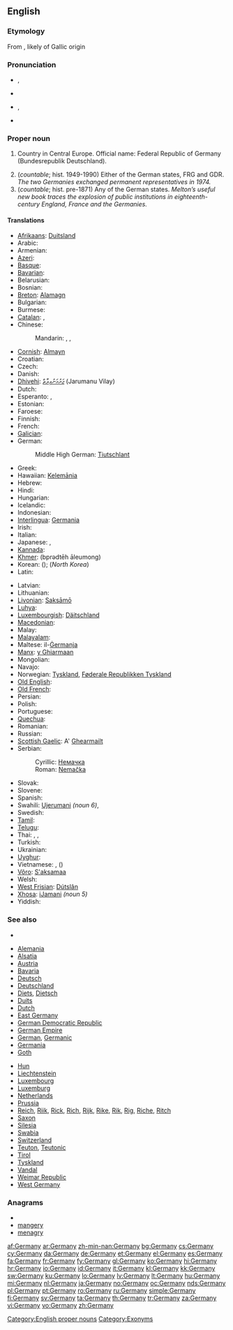 ==English==
{{wikipedia}}

===Etymology===
From {{etyl|la}} {{term|Germania|lang=la}}, likely of Gallic origin

===Pronunciation===
* {{a|UK}} {{IPA|/ˈdʒɜː.mə.nɪ/}}, {{SAMPA|/"dZ3:m@nI/}}
* {{audio|En-uk-Germany.ogg|Audio (UK)}}
* {{a|US}} {{IPA|/ˈdʒɝ.mə.ni/}}, {{SAMPA|/"dZ3`m@ni/}}
* {{audio|en-us-Germany.ogg|Audio (US)}}

===Proper noun===
{{en-proper noun|German|ies|pl2=Germanys|-}}

# {{uncountable}} Country in Central Europe. Official name: Federal Republic of Germany (Bundesrepublik Deutschland).
# (''countable''; hist. 1949-1990) Either of the German states, FRG and GDR. ''The two Germanies exchanged permanent representatives in 1974.''
# (''countable''; hist. pre-1871) Any of the German states. ''Melton’s useful new book traces the explosion of public institutions in eighteenth-century England, France and the Germanies.''

====Translations====
{{trans-top|Germany}}
* [[Afrikaans]]: [[Duitsland]]
* Arabic: {{t+|ar|ألمانيا|f|tr='almaanya}}
* Armenian: {{t+|hy|Գերմանիա|tr=Germania}}
* [[Azeri]]: {{t+|az|Almaniya|xs=Azeri}}
* [[Basque]]: {{t+|eu|Alemania|xs=Basque}}
* [[Bavarian]]: {{tø|bar|Deitschland}}
* Belarusian: {{t|be|Германія|f|tr=Hermánija|xs=Belarusian}}
* Bosnian: {{t-|bs|Njemačka|f}}
* [[Breton]]: [[Alamagn]]
* Bulgarian: {{t+|bg|Германия|f|tr=Germánija}}
* Burmese: {{t|my|ဂျာမနီနိုင်ငံ|sc=Mymr|xs=Burmese}}
* [[Catalan]]: {{t+|ca|Alemanya|f}}, {{t+|ca|Alemània|f}}
* Chinese:
*: Mandarin: {{t-|cmn|德國|sc=Hani}}, {{t-|cmn|德国|tr=Déguó|sc=Hani}}, {{t-|cmn|德意志|tr=Déyìzhì|sc=Hani}}
* [[Cornish]]: [[Almayn]]
* Croatian: {{t+|hr|Njemačka|f|alt=Njèmačkā}}
* Czech: {{t+|cs|Německo|n}}
* Danish: {{t+|da|Tyskland|n}}
* [[Dhivehi]]: [[ޖަރުމަނުވިލާތް]] (Jarumanu Vilay)
* Dutch: {{t+|nl|Duitsland|n}}
* Esperanto: {{t+|eo|Germanio|xs=Esperanto}}, {{t-|eo|Germanujo|xs=Esperanto}}
* Estonian: {{t+|et|Saksamaa}}
* Faroese: {{t-|fo|Týskland|n|xs=Faroese}}
* Finnish: {{t+|fi|Saksa}}
* French: {{t+|fr|Allemagne|f}}
* [[Galician]]: {{t+|gl|Alemaña|f|xs=Galician}}
* German: {{t+|de|Deutschland|n}}
*: Middle High German: [[Tiutschlant]] {{n}}
* Greek: {{t+|el|Γερμανία|f|tr=Germanía}}
* Hawaiian: [[Kelemānia]]
* Hebrew: {{t|he|גרמניה|f|tr=Germania}}
* Hindi: {{t+|hi|जर्मनी|tr=jarmanii|xs=Hindi}}
* Hungarian: {{t+|hu|Németország}}
* Icelandic: {{t+|is|Þýskaland|n}}
* Indonesian: {{t-|id|Jerman|xs=Indonesian}}
* [[Interlingua]]: [[Germania]]
* Irish: {{t-|ga|Gearmáin|f|alt=an Ghearmáin|xs=Irish}}
* Italian: {{t+|it|Germania|f}}
* Japanese: {{t+|ja|ドイツ|tr=Doitsu}}, {{t+|ja|独逸|tr=Doitsu}} {{qualifier|obsolete}}
* [[Kannada]]: {{t-|kn|ಜರ್ಮನಿ|tr=jarmani|sc=Knda|xs=Kannada}}
* [[Khmer]]: {{Khmr|[[ប្រទេស​អាឡឺម៉ង់]]}} (bprədtēh āleumong)
* Korean: {{t+|ko|독일|tr=Dogil|sc=Hang}} ({{t|ko|獨逸|sc=Hani}}); {{t|ko|도이췰란드|tr=Doichwillandeu|sc=Hang}} (''North Korea'')
* Latin: {{t+|la|Germania|f}}
{{trans-mid}}
* Latvian: {{t+|lv|Vācija|f|xs=Latvian}}
* Lithuanian: {{t+|lt|Vokietija|f|xs=Lithuanian}}
* [[Livonian]]: [[Saksāmō]]
* [[Luhya]]: {{tø|luy|Jamani}}
* [[Luxembourgish]]: [[Däitschland]] {{n}}
* [[Macedonian]]: {{t+|mk|Германија|f|tr=Germánija}}
* Malay: {{t-|ms|Jerman|xs=Malay}}
* [[Malayalam]]: {{t|ml|ജര്മനി|tr=jarmani|sc=Mlym|xs=Malayalam}}
* Maltese: il-[[Ġermanja]] {{f}}
* [[Manx]]: [[y Ghiarmaan]]
* Mongolian: {{t-|mn|Герман|tr=Germán|sc=Cyrl|xs=Mongolian}}
* Navajo: {{tø|nv|Béésh Bichʼahii bikéyah}}
* Norwegian: [[Tyskland]], [[Føderale Republikken Tyskland]]
* [[Old English]]: {{t-|ang|Þēodiscland|n|xs=Old English}}
* [[Old French]]: {{tø|fro|Alemaigne|f}}
* Persian: {{t+|fa|آلمان|tr=Âlmân|xs=Persian}}
* Polish: {{t+|pl|Niemcy}}
* Portuguese: {{t+|pt|Alemanha|f}}
* [[Quechua]]: {{t-|qu|Alimanya|xs=Quechua}}
* Romanian: {{t+|ro|Germania|f}}
* Russian: {{t+|ru|Германия|f|tr=Germánija}}
* [[Scottish Gaelic]]: A' [[Gearmailt|Ghearmailt]] {{f}}
* Serbian:
*: Cyrillic: [[Немачка]] {{f}}
*: Roman: [[Nemačka]] {{f}}
* Slovak: {{t|sk|Nemecko|n}}
* Slovene: {{t+|sl|Nemčija|f}}
* Spanish: {{t+|es|Alemania|f}}
* Swahili: [[Ujerumani]] ''(noun 6)'', {{t+|sw|Ujerumani|xs=Swahili}}
* Swedish: {{t+|sv|Tyskland}}
* [[Tamil]]: {{t|ta|ஜர்மனி|tr=jarmani|xs=Tamil}}
* [[Telugu]]: {{t|te|జర్మని|tr=jarmani}}
* Thai: {{t|th|ประเทศเยอรมัน|tr=bpràtêt yerráman}}, {{t|th|เยอรมนี|tr=yerromnee}}, {{t|th|เยอรมัน|tr=yerráman}}
* Turkish: {{t+|tr|Almanya}}
* Ukrainian: {{t+|uk|Німеччина|f|tr=Niméččyna|xs=Ukrainian}}
* [[Uyghur]]: {{t-|ug|گېرمانىيە|tr=gérmaniye|sc=ug-Arab|xs=Uyghur}}
* Vietnamese: {{t|vi|nước Đức|xs=Vietnamese}}, {{t+|vi|Đức|xs=Vietnamese}} ({{t-|vi|德|sc=Hani|xs=Vietnamese}})
* [[Võro]]: [[S'aksamaa]]
* Welsh: {{t+|cy|Almaen|f|alt=Yr Almaen|xs=Welsh}}
* [[West Frisian]]: [[Dútslân]] {{n}}
* [[Xhosa]]: [[iJamani]] ''(noun 5)''
* Yiddish: {{t|yi|דײַטשלאַנד|n|tr=Daytshland|sc=yi-Hebr|xs=Yiddish}}
{{trans-bottom}}

===See also===
* {{list|en|countries of Europe}}
{{top2}}
* [[Alemania]]
* [[Alsace|Alsatia]]
* [[Austria]]
* [[Bavaria]]
* [[Deutsch]]
* [[Deutschland]]
* [[Diets]], [[Dietsch]]
* [[Duits]]
* [[Dutch]]
* [[East Germany]]
* [[German Democratic Republic]]
* [[German Empire]]
* [[German]], [[Germanic]]
* [[Germania]]
* [[Goth]]
{{mid2}}
* [[Hun]]
* [[Liechtenstein]]
* [[Luxembourg]]
* [[Luxemburg]]
* [[Netherlands]]
* [[Prussia]]
* [[Reich]], [[Riik]], [[Rick]], [[Rich]], [[Rijk]], [[Rike]], [[Rik]], [[Rig]], [[Riche]], [[Ritch]]
* [[Saxon]]
* [[Silesia]]
* [[Swabia]]
* [[Switzerland]]
* [[Teuton]], [[Teutonic]]
* [[Tirol]]
* [[Tyskland]]
* [[Vandal]]
* [[Weimar Republic]]
* [[West Germany]]
{{bottom2}}

===Anagrams===
* {{alphagram|aegmnry}}
* [[mangery#English|mangery]]
* [[menagry#English|menagry]]

[[Category:English proper nouns]]
[[Category:Exonyms]]

[[af:Germany]]
[[ar:Germany]]
[[zh-min-nan:Germany]]
[[bg:Germany]]
[[cs:Germany]]
[[cy:Germany]]
[[da:Germany]]
[[de:Germany]]
[[et:Germany]]
[[el:Germany]]
[[es:Germany]]
[[fa:Germany]]
[[fr:Germany]]
[[fy:Germany]]
[[gl:Germany]]
[[ko:Germany]]
[[hi:Germany]]
[[hr:Germany]]
[[io:Germany]]
[[id:Germany]]
[[it:Germany]]
[[kl:Germany]]
[[kk:Germany]]
[[sw:Germany]]
[[ku:Germany]]
[[lo:Germany]]
[[lv:Germany]]
[[lt:Germany]]
[[hu:Germany]]
[[mi:Germany]]
[[nl:Germany]]
[[ja:Germany]]
[[no:Germany]]
[[oc:Germany]]
[[nds:Germany]]
[[pl:Germany]]
[[pt:Germany]]
[[ro:Germany]]
[[ru:Germany]]
[[simple:Germany]]
[[fi:Germany]]
[[sv:Germany]]
[[ta:Germany]]
[[th:Germany]]
[[tr:Germany]]
[[za:Germany]]
[[vi:Germany]]
[[vo:Germany]]
[[zh:Germany]]